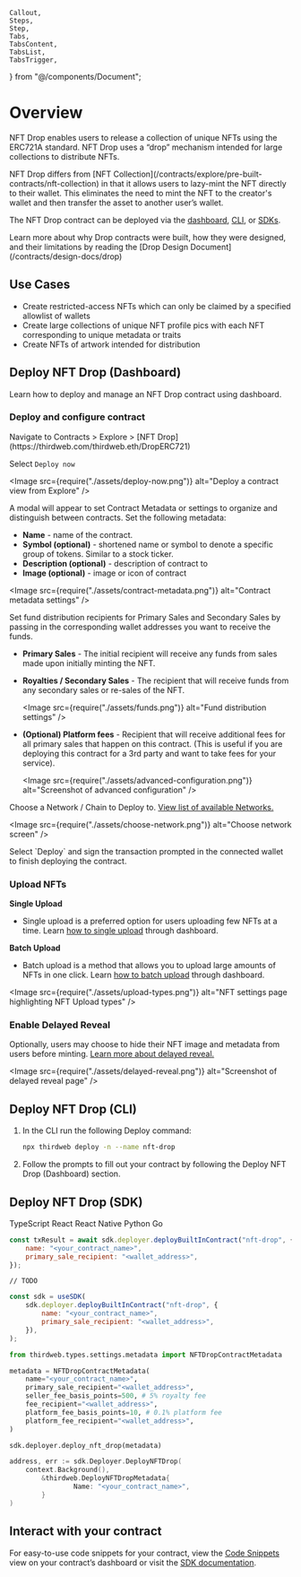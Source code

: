 	Callout,
	Steps,
	Step,
	Tabs,
	TabsContent,
	TabsList,
	TabsTrigger,
} from "@/components/Document";

# Overview

NFT Drop enables users to release a collection of unique NFTs using the ERC721A standard. NFT Drop uses a “drop” mechanism intended for large collections to distribute NFTs.

<Callout title="NFT Drop vs NFT Collection" variant="info">
	NFT Drop differs from [NFT
	Collection](/contracts/explore/pre-built-contracts/nft-collection) in that it
	allows users to lazy-mint the NFT directly to their wallet. This eliminates
	the need to mint the NFT to the creator's wallet and then transfer the asset
	to another user’s wallet.
</Callout>

The NFT Drop contract can be deployed via the [dashboard](/contracts/explore/pre-built-contracts/nft-drop#deploy-nft-drop-dashboard), [CLI](/contracts/explore/pre-built-contracts/nft-drop#deploy-nft-drop-cli), or [SDKs](/contracts/explore/pre-built-contracts/nft-drop#deploy-nft-drop-sdk).

<Callout title="Drop Design" variant="info">
	Learn more about why Drop contracts were built, how they were designed, and
	their limitations by reading the [Drop Design
	Document](/contracts/design-docs/drop)
</Callout>

## Use Cases

- Create restricted-access NFTs which can only be claimed by a specified allowlist of wallets
- Create large collections of unique NFT profile pics with each NFT corresponding to unique metadata or traits
- Create NFTs of artwork intended for distribution

## Deploy NFT Drop (Dashboard)

Learn how to deploy and manage an NFT Drop contract using dashboard.

### Deploy and configure contract

<Steps>

<Step title="Select Contract">
	Navigate to Contracts > Explore > [NFT
	Drop](https://thirdweb.com/thirdweb.eth/DropERC721)
</Step>

<Step title="Deploy">

Select `Deploy now`

<Image
	src={require("./assets/deploy-now.png")}
	alt="Deploy a contract view from Explore"
/>

</Step>

<Step title="Set Metadata">

A modal will appear to set Contract Metadata or settings to organize and distinguish between contracts. Set the following metadata:

- **Name** - name of the contract.
- **Symbol (optional)** - shortened name or symbol to denote a specific group of tokens. Similar to a stock ticker.
- **Description (optional)** - description of contract to
- **Image (optional)** - image or icon of contract

<Image
	src={require("./assets/contract-metadata.png")}
	alt="Contract metadata settings"
/>

</Step>

<Step title="Fund distribution">

Set fund distribution recipients for Primary Sales and Secondary Sales by passing in the corresponding wallet addresses you want to receive the funds.

- **Primary Sales** - The initial recipient will receive any funds from sales made upon initially minting the NFT.

- **Royalties / Secondary Sales** - The recipient that will receive funds from any secondary sales or re-sales of the NFT.

  <Image src={require("./assets/funds.png")} alt="Fund distribution settings" />

- **(Optional) Platform fees** - Recipient that will receive additional fees for all primary sales that happen on this contract. (This is useful if you are deploying this contract for a 3rd party and want to take fees for your service).

  <Image
  	src={require("./assets/advanced-configuration.png")}
  	alt="Screenshot of advanced configuration"
  />

</Step>

<Step title="Choose network">

Choose a Network / Chain to Deploy to. [View list of available Networks.](https://thirdweb.com/chainlist)

<Image
	src={require("./assets/choose-network.png")}
	alt="Choose network screen"
/>

</Step>

<Step title="Sign transaction">
	Select `Deploy` and sign the transaction prompted in the connected wallet to
	finish deploying the contract.
</Step>

</Steps>

### Upload NFTs

**Single Upload**

- Single upload is a preferred option for users uploading few NFTs at a time. Learn [how to single upload](/dashboard/NFTs#single-upload) through dashboard.

**Batch Upload**

- Batch upload is a method that allows you to upload large amounts of NFTs in one click. Learn [how to batch upload](/dashboard/NFTs#batch-upload) through dashboard.

<Image
	src={require("./assets/upload-types.png")}
	alt="NFT settings page highlighting NFT Upload types"
/>

### Enable Delayed Reveal

Optionally, users may choose to hide their NFT image and metadata from users before minting. [Learn more about delayed reveal.](/dashboard/NFTs#reveal-nfts)

<Image
	src={require("./assets/delayed-reveal.png")}
	alt="Screenshot of delayed reveal page"
/>

## Deploy NFT Drop (CLI)

1. In the CLI run the following Deploy command:

   ```bash
   npx thirdweb deploy -n --name nft-drop
   ```

2. Follow the prompts to fill out your contract by following the Deploy NFT Drop (Dashboard) section.

## Deploy NFT Drop (SDK)

<Tabs defaultValue="typescript">

<TabsList>
	<TabsTrigger value="typescript">TypeScript</TabsTrigger>
	<TabsTrigger value="react">React</TabsTrigger>
	<TabsTrigger value="react-native">React Native</TabsTrigger>
	<TabsTrigger value="python">Python</TabsTrigger>
	<TabsTrigger value="go">Go</TabsTrigger>
</TabsList>

<TabsContent value="typescript">

```jsx
const txResult = await sdk.deployer.deployBuiltInContract("nft-drop", {
	name: "<your_contract_name>",
	primary_sale_recipient: "<wallet_address>",
});
```

</TabsContent>

<TabsContent value="react">

```tsx
// TODO
```

</TabsContent>

<TabsContent value="react-native">

```jsx
const sdk = useSDK(
	sdk.deployer.deployBuiltInContract("nft-drop", {
		name: "<your_contract_name>",
		primary_sale_recipient: "<wallet_address>",
	}),
);
```

</TabsContent>

<TabsContent value="python">

```python
from thirdweb.types.settings.metadata import NFTDropContractMetadata

metadata = NFTDropContractMetadata(
	name="<your_contract_name>",
	primary_sale_recipient="<wallet_address>",
	seller_fee_basis_points=500, # 5% royalty fee
	fee_recipient="<wallet_address>",
	platform_fee_basis_points=10, # 0.1% platform fee
	platform_fee_recipient="<wallet_address>",
)

sdk.deployer.deploy_nft_drop(metadata)
```

</TabsContent>

<TabsContent value="go">

```go
address, err := sdk.Deployer.DeployNFTDrop(
	context.Background(),
		&thirdweb.DeployNFTDropMetadata{
				Name: "<your_contract_name>",
		}
)
```

</TabsContent>

</Tabs>

## Interact with your contract

For easy-to-use code snippets for your contract, view the [Code Snippets](/dashboard/build) view on your contract’s dashboard or visit the [SDK documentation](/contracts/interact/overview).
